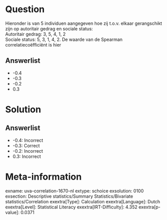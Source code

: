 Question
========

Hieronder is van 5 individuen aangegeven hoe zij t.o.v. elkaar
gerangschikt zijn op autoritair gedrag en sociale status:\
Autoritair gedrag: 3, 5, 4, 1, 2\
Sociale status: 5, 3, 1, 4, 2. De waarde van de Spearman
correlatiecoëfficiënt is hier

Answerlist
----------

* -0.4
* -0.3
* -0.2
* 0.3

Solution
========

Answerlist
----------

* -0.4: Incorrect
* -0.3: Correct
* -0.2: Incorrect
* 0.3: Incorrect

Meta-information
================
exname: uva-correlation-1670-nl
extype: schoice
exsolution: 0100
exsection: Descriptive statistics/Summary Statistics/Bivariate statistics/Correlation
exextra[Type]: Calculation
exextra[Language]: Dutch
exextra[Level]: Statistical Literacy
exextra[IRT-Difficulty]: 4.352
exextra[p-value]: 0.0371
